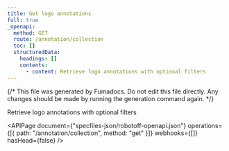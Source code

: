 ```yaml
---
title: Get logo annotations
full: true
_openapi:
  method: GET
  route: /annotation/collection
  toc: []
  structuredData:
    headings: []
    contents:
      - content: Retrieve logo annotations with optional filters
---
```


{/* This file was generated by Fumadocs. Do not edit this file directly. Any changes should be made by running the generation command again. */}

Retrieve logo annotations with optional filters

<APIPage
  document={"specfiles-json/robotoff-openapi.json"}
  operations={[{ path: "/annotation/collection", method: "get" }]}
  webhooks={[]}
  hasHead={false}
/>
